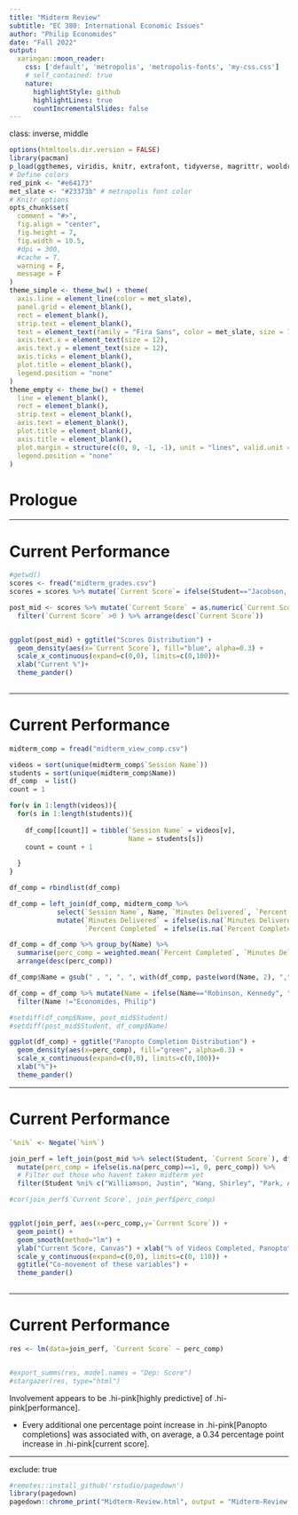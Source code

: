 ```yaml
---
title: "Midterm Review"
subtitle: "EC 380: International Economic Issues"
author: "Philip Economides"
date: "Fall 2022"
output:
  xaringan::moon_reader:
    css: ['default', 'metropolis', 'metropolis-fonts', 'my-css.css']
    # self_contained: true
    nature:
      highlightStyle: github
      highlightLines: true
      countIncrementalSlides: false
---
```

class: inverse, middle

```r
options(htmltools.dir.version = FALSE)
library(pacman)
p_load(ggthemes, viridis, knitr, extrafont, tidyverse, magrittr, wooldridge, stargazer, latex2exp, parallel, broom, wooldridge, readxl, jtools, huxtable, data.table)
# Define colors
red_pink <- "#e64173"
met_slate <- "#23373b" # metropolis font color
# Knitr options
opts_chunk$set(
  comment = "#>",
  fig.align = "center",
  fig.height = 7,
  fig.width = 10.5,
  #dpi = 300,
  #cache = T,
  warning = F,
  message = F
)  
theme_simple <- theme_bw() + theme(
  axis.line = element_line(color = met_slate),
  panel.grid = element_blank(),
  rect = element_blank(),
  strip.text = element_blank(),
  text = element_text(family = "Fira Sans", color = met_slate, size = 14),
  axis.text.x = element_text(size = 12),
  axis.text.y = element_text(size = 12),
  axis.ticks = element_blank(),
  plot.title = element_blank(),
  legend.position = "none"
)
theme_empty <- theme_bw() + theme(
  line = element_blank(),
  rect = element_blank(),
  strip.text = element_blank(),
  axis.text = element_blank(),
  plot.title = element_blank(),
  axis.title = element_blank(),
  plot.margin = structure(c(0, 0, -1, -1), unit = "lines", valid.unit = 3L, class = "unit"),
  legend.position = "none"
)

```

# Prologue

---

# Current Performance

```r
#getwd()
scores <- fread("midterm_grades.csv")
scores = scores %>% mutate(`Current Score`= ifelse(Student=="Jacobson, Jacquelyn", 61.33, `Current Score`))

post_mid <- scores %>% mutate(`Current Score` = as.numeric(`Current Score`)) %>%
  filter(`Current Score` >0 ) %>% arrange(desc(`Current Score`)) 


ggplot(post_mid) + ggtitle("Scores Distribution") +
  geom_density(aes(x=`Current Score`), fill="blue", alpha=0.3) +
  scale_x_continuous(expand=c(0,0), limits=c(0,100))+
  xlab("Current %")+
  theme_pander()
  

```


---

# Current Performance

```r

midterm_comp = fread("midterm_view_comp.csv")

videos = sort(unique(midterm_comp$`Session Name`))
students = sort(unique(midterm_comp$Name))
df_comp  = list()
count = 1

for(v in 1:length(videos)){
  for(s in 1:length(students)){
    
    df_comp[[count]] = tibble(`Session Name` = videos[v],
                              Name = students[s])
    count = count + 1
    
  }
}

df_comp = rbindlist(df_comp)

df_comp = left_join(df_comp, midterm_comp %>% 
            select(`Session Name`, Name, `Minutes Delivered`, `Percent Completed`) ) %>%
            mutate(`Minutes Delivered` = ifelse(is.na(`Minutes Delivered`)==1, 0, `Minutes Delivered`),
                   `Percent Completed` = ifelse(is.na(`Percent Completed`)==1, 0, `Percent Completed`))

df_comp = df_comp %>% group_by(Name) %>% 
  summarise(perc_comp = weighted.mean(`Percent Completed`, `Minutes Delivered`, na.rm=TRUE)) %>% 
  arrange(desc(perc_comp))

df_comp$Name = gsub(" , ", ", ", with(df_comp, paste(word(Name, 2), ",", word(Name, 1)), sep=" "))

df_comp = df_comp %>% mutate(Name = ifelse(Name=="Robinson, Kennedy", "Robinson Sass, Kennedy", Name)) %>% 
  filter(Name !="Economides, Philip")

#setdiff(df_comp$Name, post_mid$Student)
#setdiff(post_mid$Student, df_comp$Name)

ggplot(df_comp) + ggtitle("Panopto Completion Distribution") +
  geom_density(aes(x=perc_comp), fill="green", alpha=0.3) +
  scale_x_continuous(expand=c(0,0), limits=c(0,100))+
  xlab("%")+
  theme_pander()

```


---

# Current Performance

```r

`%ni%` <- Negate(`%in%`)

join_perf = left_join(post_mid %>% select(Student, `Current Score`), df_comp %>% rename(Student = Name)) %>%
  mutate(perc_comp = ifelse(is.na(perc_comp)==1, 0, perc_comp)) %>%
  # Filter out those who havent taken midterm yet
  filter(Student %ni% c("Williamson, Justin", "Wang, Shirley", "Park, Ashleigh"))

#cor(join_perf$`Current Score`, join_perf$perc_comp)


ggplot(join_perf, aes(x=perc_comp,y=`Current Score`)) +
  geom_point() +
  geom_smooth(method="lm") +
  ylab("Current Score, Canvas") + xlab("% of Videos Completed, Panopto") +
  scale_y_continuous(expand=c(0,0), limits=c(0, 110)) +
  ggtitle("Co-movement of these variables") +
  theme_pander()
  
```


---

# Current Performance

```r

res <- lm(data=join_perf, `Current Score` ~ perc_comp)


#export_summs(res, model.names = "Dep: Score")
#stargazer(res, type="html")

```

Involvement appears to be .hi-pink[highly predictive] of .hi-pink[performance].

* Every additional one percentage point increase in .hi-pink[Panopto completions] was associated with, on average, a 0.34 percentage point increase in .hi-pink[current score]. 

---

exclude: true

```R
#remotes::install_github('rstudio/pagedown')
library(pagedown)
pagedown::chrome_print("Midterm-Review.html", output = "Midterm-Review.pdf")
```